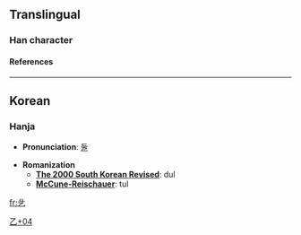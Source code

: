 ==Translingual==
===Han character===
{{Han char|rad=乙|as=04|sn=5|four=|canj=卜十弓 (YJN)}}
====References====
{{Han ref|kx=0084.101|hdz=10053.011|uh=4E67|ud=20071}}

----
==Korean==
===Hanja===

* '''Pronunciation''': [[둘]]

* '''Romanization'''
** '''[[The 2000 South Korean Revised Romanization|The 2000 South Korean Revised]]''': dul
** '''[[McCune-Reischauer]]''': tul


[[Category:Korean-only CJKV Characters|乙+04]]

[[fr:乧]]